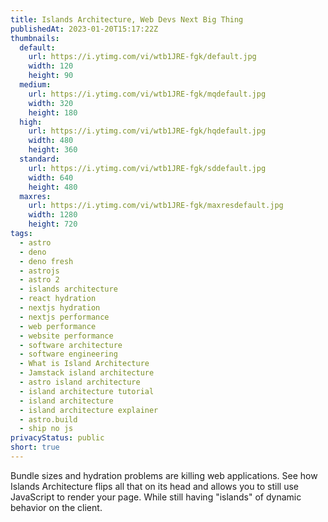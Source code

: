 ```yaml
---
title: Islands Architecture, Web Devs Next Big Thing
publishedAt: 2023-01-20T15:17:22Z
thumbnails:
  default:
    url: https://i.ytimg.com/vi/wtb1JRE-fgk/default.jpg
    width: 120
    height: 90
  medium:
    url: https://i.ytimg.com/vi/wtb1JRE-fgk/mqdefault.jpg
    width: 320
    height: 180
  high:
    url: https://i.ytimg.com/vi/wtb1JRE-fgk/hqdefault.jpg
    width: 480
    height: 360
  standard:
    url: https://i.ytimg.com/vi/wtb1JRE-fgk/sddefault.jpg
    width: 640
    height: 480
  maxres:
    url: https://i.ytimg.com/vi/wtb1JRE-fgk/maxresdefault.jpg
    width: 1280
    height: 720
tags:
  - astro
  - deno
  - deno fresh
  - astrojs
  - astro 2
  - islands architecture
  - react hydration
  - nextjs hydration
  - nextjs performance
  - web performance
  - website performance
  - software architecture
  - software engineering
  - What is Island Architecture
  - Jamstack island architecture
  - astro island architecture
  - island architecture tutorial
  - island architecture
  - island architecture explainer
  - astro.build
  - ship no js
privacyStatus: public
short: true
---
```

  
Bundle sizes and hydration problems are killing web applications. See how Islands Architecture flips all that on its head and allows you to still use JavaScript to render your page. While still having "islands" of dynamic behavior on the client.
